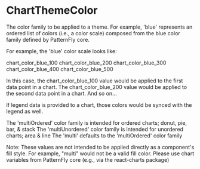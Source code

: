 # ChartThemeColor

The color family to be applied to a theme. For example, 'blue' represents an ordered list of colors
(i.e., a color scale) composed from the blue color family defined by PatternFly core.

For example, the 'blue' color scale looks like:

chart_color_blue_100
chart_color_blue_200
chart_color_blue_300
chart_color_blue_400
chart_color_blue_500

In this case, the chart_color_blue_100 value would be applied to the first data point in a chart.
The chart_color_blue_200 value would be applied to the second data point in a chart. And so on...

If legend data is provided to a chart, those colors would be synced with the legend as well.

The 'multiOrdered' color family is intended for ordered charts; donut, pie, bar, & stack
The 'multiUnordered' color family is intended for unordered charts; area & line
The 'multi' defaults to the 'multiOrdered' color family

Note: These values are not intended to be applied directly as a component's fill style. For example, "multi" would
not be a valid fill color. Please use chart variables from PatternFly core (e.g., via the react-charts package)
